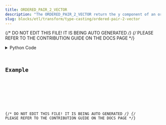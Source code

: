 ```yaml
---
title: ORDERED_PAIR_2_VECTOR
description: "The ORDERED_PAIR_2_VECTOR return the y component of an ordered pair as a Vector."
slug: blocks/etl/transform/type-casting/ordered-pair-2-vector
---
```


{/* DO NOT EDIT THIS FILE! IT IS BEING AUTO GENERATED */}
{/* PLEASE REFER TO THE CONTRIBUTION GUIDE ON THE DOCS PAGE */}


<PythonDocsDisplay docstring={docstring} />
<details>
<summary>Python Code</summary>



<Code code={pythonCode} lang="py" wrap theme="dracula" />

[Find this Flojoy Block on GitHub](https://github.com/flojoy-ai/blocks/blob/main/blocks/ETL/TRANSFORM/TYPE_CASTING/ORDERED_PAIR_2_VECTOR/ORDERED_PAIR_2_VECTOR.py)

</details>

## Example


<GetHelpWidget />


<AppDisplay app={app} blockName="ORDERED_PAIR_2_VECTOR" client:visible />


<Example />

{/* DO NOT EDIT THIS FILE! IT IS BEING AUTO GENERATED */}
{/* PLEASE REFER TO THE CONTRIBUTION GUIDE ON THE DOCS PAGE */}
